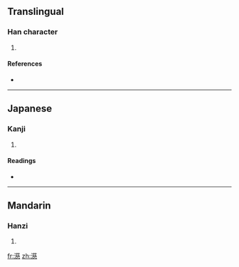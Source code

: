 ==Translingual==

===Han character===
{{Han char|rn=85|rad=水|as=14|sn=17|four=3813<sub>3</sub>|canj=水廿女心 (ETVP)}}

# {{defn|Han|sort=水14}}

====References====
* {{Han ref|kx=0656.190|dkj=18515|hdz=31764.070|uh=6FE8|ud=28648|bh=ED5B|bd=60763}}

----

==Japanese==

===Kanji===
{{ja-kanji|grade=|rs=水14}}

# {{defn|Japanese|sort=水14}}

====Readings====
* {{ja-readings|on=[[し]] (shi), [[じ]] (ji)|kun=}}

----

==Mandarin==

===Hanzi===
{{cmn-hanzi|pin=[[cí]] ([[ci2]])|wg=tz'u<sup>2</sup>}}

# {{defn|Mandarin|sort=水14}}

[[fr:濨]]
[[zh:濨]]